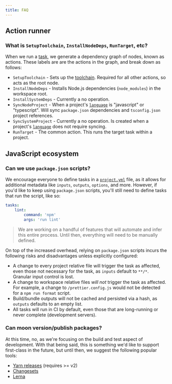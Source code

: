 ```yaml
---
title: FAQ
---
```


## Action runner

### What is `SetupToolchain`, `InstallNodeDeps`, `RunTarget`, etc?

When we run a [task](./concepts/task), we generate a dependency graph of nodes, known as actions.
These labels are are the actions in the graph, and break down as follows:

- `SetupToolchain` - Sets up the [toolchain](./concepts/toolchain). Required for all other actions,
  so acts as the root node.
- `InstallNodeDeps` - Installs Node.js dependencies (`node_modules`) in the workspace root.
- `InstallSystemDeps` - Currently a no operation.
- `SyncNodeProject` - When a project's [`language`](./config/project#language) is "javascript" or
  "typescript". Will sync `package.json` dependencies and `tsconfig.json` project references.
- `SyncSystemProject` - Currently a no operation. Is created when a project's
  [`language`](./config/project#language) does not require syncing.
- `RunTarget` - The common action. This runs the target task within a project.

## JavaScript ecosystem

### Can we use `package.json` scripts?

We encourage everyone to define tasks in a [`project.yml`](./config/project#tasks) file, as it
allows for additional metadata like `inputs`, `outputs`, `options`, and more. However, if you'd like
to keep using `package.json` scripts, you'll still need to define tasks that run the script, like
so:

```yaml
tasks:
	lint:
		command: 'npm'
		args: 'run lint'
```

> We are working on a handful of features that will automate and infer this entire process. Until
> then, everything will need to be manually defined.

On top of the increased overhead, relying on `package.json` scripts incurs the following risks and
disadvantages unless explicitly configured:

- A change to every project relative file will trigger the task as affected, even those not
  necessary for the task, as `inputs` default to `**/*`. Granular input control is lost.
- A change to workspace relative files _will not_ trigger the task as affected. For example, a
  change to `/prettier.config.js` would not be detected for a `npm run format` script.
- Build/bundle outputs will not be cached and persisted via a hash, as `outputs` defaults to an
  empty list.
- All tasks will run in CI by default, even those that are long-running or never complete
  (development servers).

### Can moon version/publish packages?

At this time, no, as we're focusing on the build and test aspect of development. With that being
said, this is something we'd like to support first-class in the future, but until then, we suggest
the following popular tools:

- [Yarn releases](https://yarnpkg.com/features/release-workflow) (requires >= v2)
- [Changesets](https://github.com/changesets/changesets)
- [Lerna](https://github.com/lerna/lerna)
